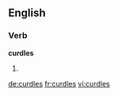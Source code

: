 
==English==

===Verb===
'''curdles'''

# {{third-person singular of|[[curdle]]}}

[[de:curdles]]
[[fr:curdles]]
[[vi:curdles]]